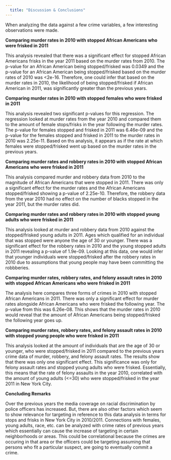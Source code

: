 ```yaml
---
  title: "Discussion & Conclusions"
---
```

  
When analyzing the data against a few crime variables, a few interesting observations were made. 

**Comparing murder rates in 2010 with stopped African Americans who were frisked in 2011** 

This analysis revealed that there was a significant effect for stopped African Americans frisks in the year 2011 based on the murder rates from 2010. The p-value for an African American being stopped/frisked was 0.0349 and the p-value for an African American being stopped/frisked based on the murder rates of 2010 was <2e-16. Therefore, one could infer that based on the murder rates in 2010, the likelihood of being stopped/frisked if African American in 2011, was significantly greater than the previous years. 

**Comparing murder rates in 2010 with stopped females who were frisked in 2011** 

This analysis revealed two significant p-values for this regression. The regression looked at murder rates from the year 2010 and compared them to the amount of female stops/frisks in the year following the murder rates. The p-value for females stopped and frisked in 2011 was 6.46e-09 and the p-value for the females stopped and frisked in 2011 to the murder rates in 2010 was 2.25e-11. Based on ths analysis, it appears as if the rate at which females were stopped/frisked went up based on the murder rates in the previous years. 

**Comparing murder rates and robbery rates in 2010 with stopped African Americans who were frisked in 2011**

This analysis compared murder and robbery data from 2010 to the magnitude of African Americans that were stopped in 2011. There was only a significant effect for the murder rates and the African Americans stopped/frisked showing a p-value of 2.25e-10. Therefore, the robbery data from the year 2010 had no effect on the number of blacks stopped in the year 2011, but the murder rates did. 

**Comparing murder rates and robbery rates in 2010 with stopped young adults who were frisked in 2011** 

This analysis looked at murder and robbery data from 2010 against the stopped/frisked young adults in 2011. Ages which qualified for an individual that was stopped were anyone the age of 30 or younger. There was a significant effect for the robbery rates in 2010 and the young stopped adults in 2011 revealing a p-value of 1.9e-09. Looking at this data, one would infer that younger individuals were stopped/frisked after the robbery rates in 2010 due to assumptions that young people may have been committing the robbberies. 

**Comparing murder rates, robbery rates, and felony assault rates in 2010 with stopped African Americans who were frisked in 2011** 

The analysis here compares three forms of crimes in 2010 with stopped African Americans in 2011. There was only a significant effect for murder rates alongside African Americans who were frisked the following year. The p-value from this was 6.26e-08. This shows that the murder rates in 2010 would reveal that the amount of African Americans being stopped/frisked the following year goes up. 

**Comparing murder rates, robbery rates, and felony assault rates in 2010 with stopped young people who were frisked in 2011** 

This analysis looked at the amount of individuals that are the age of 30 or younger, who were stopped/frisked in 2011 compared to the previous years crime data of murder, robbery, and felony assault rates. The results show that there was only one significant effect. This significance was only for felony assault rates and stopped young adults who were frisked. Essentially, this means that the rate of felony assaults in the year 2010, correlated with the amount of young adults (<=30) who were stopped/frisked in the year 2011 in New York City. 

**Concluding Remarks** 

Over the previous years the media coverage on racial discrimination by police officers has increased. But, there are also other factors which seem to show relevance for targeting in reference to this data analysis in terms for stops and frisks in New York City in 2010/2011. Connections with females, young adults, race, etc. can be analyzed with crime rates of previous years which essentially can cause the increase of targeting in certain neighborhoods or areas. This could be correlational because the crimes are occuring in that area or the officers could be targeting assuming that persons who fit a particular suspect, are going to eventually commit a crime. 


